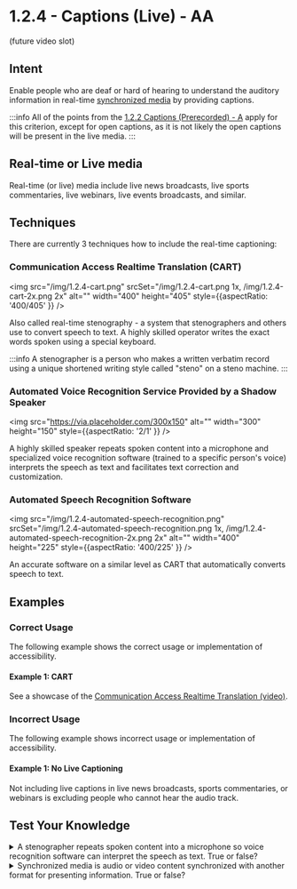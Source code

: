 # 1.2.4 - Captions (Live) - AA

(future video slot)

## Intent

Enable people who are deaf or hard of hearing to understand the auditory information in real-time [synchronized media](/docs/wcag-documents/glossary-of-terms#synchronized-media) by providing captions.

:::info
All of the points from the [1.2.2 Captions (Prerecorded) - A](./1.2.2-captions-prerecorded.mdx) apply for this criterion, except for open captions, as it is not likely the open captions will be present in the live media.
:::

## Real-time or Live media

Real-time (or live) media include live news broadcasts, live sports commentaries, live webinars, live events broadcasts, and similar.

## Techniques

There are currently 3 techniques how to include the real-time captioning:

### Communication Access Realtime Translation (CART)

<img src="/img/1.2.4-cart.png" srcSet="/img/1.2.4-cart.png 1x, /img/1.2.4-cart-2x.png 2x" alt="" width="400" height="405" style={{aspectRatio: '400/405' }} />

Also called real-time stenography - a system that stenographers and others use to convert speech to text. A highly skilled operator writes the exact words spoken using a special keyboard.

:::info
A stenographer is a person who makes a written verbatim record using a unique shortened writing style called "steno" on a steno machine.
:::

### Automated Voice Recognition Service Provided by a Shadow Speaker

<img src="https://via.placeholder.com/300x150" alt="" width="300" height="150" style={{aspectRatio: '2/1' }} />

A highly skilled speaker repeats spoken content into a microphone and specialized voice recognition software (trained to a specific person's voice) interprets the speech as text and facilitates text correction and customization.

### Automated Speech Recognition Software

<img src="/img/1.2.4-automated-speech-recognition.png" srcSet="/img/1.2.4-automated-speech-recognition.png 1x, /img/1.2.4-automated-speech-recognition-2x.png 2x" alt="" width="400" height="225" style={{aspectRatio: '400/225' }} />

An accurate software on a similar level as CART that automatically converts speech to text.

## Examples

### Correct Usage

The following example shows the correct usage or implementation of accessibility.

#### Example 1: CART

See a showcase of the [Communication Access Realtime Translation (video)](https://www.youtube.com/watch?v=-7koiXCgECc).

### Incorrect Usage

The following example shows incorrect usage or implementation of accessibility.

#### Example 1: No Live Captioning

Not including live captions in live news broadcasts, sports commentaries, or webinars is excluding people who cannot hear the audio track.

## Test Your Knowledge

<details>
	<summary>A stenographer repeats spoken content into a microphone so voice recognition software can interpret the speech as text. True or false?</summary>
  False - a stenographer writes, whereas a shadow speaker speaks.
</details>

<details>
  <summary>Synchronized media is audio or video content synchronized with another format for presenting information. True or false?</summary>
  True - no catch here.
</details>
